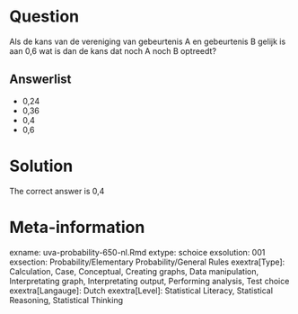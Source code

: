 Question
========

Als de kans van de vereniging van gebeurtenis A en gebeurtenis B gelijk is aan 0,6 wat is dan de kans dat noch A noch B optreedt? 

Answerlist
----------
* 0,24
* 0,36
* 0,4
* 0,6

Solution
========

The correct answer is  0,4 

Meta-information
================
exname: uva-probability-650-nl.Rmd 
extype: schoice 
exsolution: 001 
exsection: Probability/Elementary Probability/General Rules
exextra[Type]: Calculation, Case, Conceptual, Creating graphs, Data manipulation, Interpretating graph, Interpretating output, Performing analysis, Test choice 
exextra[Langauge]: Dutch 
exextra[Level]: Statistical Literacy, Statistical Reasoning, Statistical Thinking 

